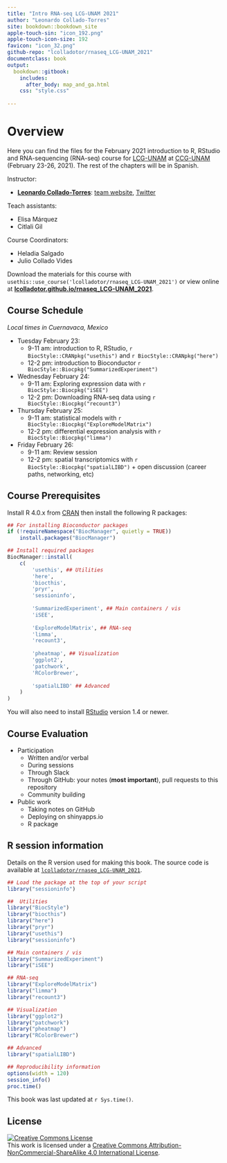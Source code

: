 ```yaml
---
title: "Intro RNA-seq LCG-UNAM 2021"
author: "Leonardo Collado-Torres"
site: bookdown::bookdown_site
apple-touch-sin: "icon_192.png"
apple-touch-icon-size: 192
favicon: "icon_32.png"
github-repo: "lcolladotor/rnaseq_LCG-UNAM_2021"
documentclass: book
output:
  bookdown::gitbook:
    includes:
      after_body: map_and_ga.html
    css: "style.css"
    
---
```


# Overview {-}

Here you can find the files for the February 2021 introduction to R, RStudio and RNA-sequencing (RNA-seq) course for [LCG-UNAM](https://lcg.unam.mx/) at [CCG-UNAM](https://ccg.unam.mx/) (February 23-26, 2021). The rest of the chapters will be in Spanish.

Instructor:

* [**Leonardo Collado-Torres**](http://lcolladotor.github.io/): [team website](https://lcolladotor.github.io/bioc_team_ds/), [Twitter](https://twitter.com/lcolladotor)

Teach assistants:

* Elisa Márquez
* Citlali Gil

Course Coordinators:

* Heladia Salgado
* Julio Collado Vides

Download the materials for this course with `usethis::use_course('lcolladotor/rnaseq_LCG-UNAM_2021')` or view online at [**lcolladotor.github.io/rnaseq_LCG-UNAM_2021**](http://lcolladotor.github.io/rnaseq_LCG-UNAM_2021).

## Course Schedule {-}

_Local times in Cuernavaca, Mexico_

* Tuesday February 23:
  - 9-11 am: introduction to R, RStudio, `r BiocStyle::CRANpkg("usethis")` and `r BiocStyle::CRANpkg("here")`
  - 12-2 pm: introduction to Bioconductor `r BiocStyle::Biocpkg("SummarizedExperiment")`
* Wednesday February 24:
  - 9-11 am: Exploring expression data with `r BiocStyle::Biocpkg("iSEE")`
  - 12-2 pm: Downloading RNA-seq data using `r BiocStyle::Biocpkg("recount3")`
* Thursday February 25:
  - 9-11 am: statistical models with `r BiocStyle::Biocpkg("ExploreModelMatrix")`
  - 12-2 pm: differential expression analysis with `r BiocStyle::Biocpkg("limma")`
* Friday February 26:
  - 9-11 am: Review session
  - 12-2 pm: spatial transcriptomics with `r BiocStyle::Biocpkg("spatialLIBD")` + open discussion (career paths, networking, etc)
  

## Course Prerequisites {-}

Install R 4.0.x from [CRAN](https://cran.r-project.org/) then install the following R packages:

```r
## For installing Bioconductor packages
if (!requireNamespace("BiocManager", quietly = TRUE))
    install.packages("BiocManager")

## Install required packages
BiocManager::install(
    c(
        'usethis', ## Utilities
        'here',
        'biocthis',
        'pryr',
        'sessioninfo',
        
        'SummarizedExperiment', ## Main containers / vis
        'iSEE',
        
        'ExploreModelMatrix', ## RNA-seq
        'limma',
        'recount3',
        
        'pheatmap', ## Visualization
        'ggplot2',
        'patchwork',
        'RColorBrewer',
        
        'spatialLIBD' ## Advanced
    )
)
```

You will also need to install [RStudio](https://rstudio.com/products/rstudio/download/#download) version 1.4 or newer.

## Course Evaluation {-}

* Participation
  - Written and/or verbal
  - During sessions
  - Through Slack
  - Through GitHub: your notes (**most important**), pull requests to this repository
  - Community building
* Public work
  - Taking notes on GitHub
  - Deploying on shinyapps.io
  - R package

## R session information {-}

Details on the R version used for making this book. The source code is available at [`lcolladotor/rnaseq_LCG-UNAM_2021`](https://github.com/lcolladotor/rnaseq_LCG-UNAM_2021).

```r
## Load the package at the top of your script
library("sessioninfo")

##  Utilities
library("BiocStyle")
library("biocthis")
library("here")
library("pryr")
library("usethis")
library("sessioninfo")

## Main containers / vis
library("SummarizedExperiment")
library("iSEE")

## RNA-seq
library("ExploreModelMatrix")
library("limma")
library("recount3")

## Visualization
library("ggplot2")
library("patchwork")
library("pheatmap")
library("RColorBrewer")

## Advanced
library("spatialLIBD")
```

```r
## Reproducibility information
options(width = 120)
session_info()
proc.time()
```

This book was last updated at `r Sys.time()`.

## License  {-}

<a rel="license" href="http://creativecommons.org/licenses/by-nc-sa/4.0/"><img alt="Creative Commons License" style="border-width:0" src="https://i.creativecommons.org/l/by-nc-sa/4.0/88x31.png" /></a><br />This work is licensed under a <a rel="license" href="http://creativecommons.org/licenses/by-nc-sa/4.0/">Creative Commons Attribution-NonCommercial-ShareAlike 4.0 International License</a>.

